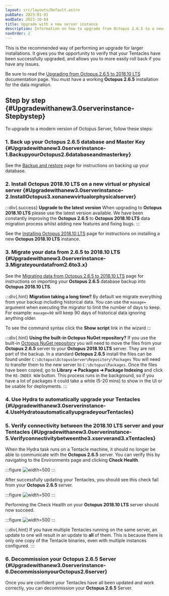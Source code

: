 ```yaml
---
layout: src/layouts/Default.astro
pubDate: 2023-01-01
modDate: 2023-10-04
title: Upgrade with a new server instance
description: Information on how to upgrade from Octopus 2.6.5 to a new Octopus instance.
navOrder: 2
---
```


This is the recommended way of performing an upgrade for larger installations. It gives you the opportunity to verify that your Tentacles have been successfully upgraded, and allows you to more easily roll back if you have any issues.

Be sure to read the [Upgrading from Octopus 2.6.5 to 2018.10 LTS](/docs/administration/upgrading/legacy/upgrading-from-octopus-2.6.5-2018.10lts) documentation page. You must have a working **Octopus 2.6.5** installation for the data migration.

## Step by step \{#Upgradewithanew3.0serverinstance-Stepbystep}

To upgrade to a modern version of Octopus Server, follow these steps:

### 1. Back up your Octopus 2.6.5 database and Master Key \{#Upgradewithanew3.0serverinstance-1.BackupyourOctopus2.6databaseandmasterkey}

See the [Backup and restore](/docs/administration/upgrading/legacy/upgrading-from-octopus-2.6.5-2018.10lts/backup-2.6) page for instructions on backing up your database.

### 2. Install Octopus 2018.10 LTS on a new virtual or physical server \{#Upgradewithanew3.0serverinstance-2.InstallOctopus3.xonanewvirtualorphysicalserver}

:::div{.success}
**Upgrade to the latest version**
When upgrading to **Octopus 2018.10 LTS** please use the latest version available. We have been constantly improving the **Octopus 2.6.5** to **Octopus 2018.10 LTS** data migration process whilst adding new features and fixing bugs.
:::

See the [Installing Octopus 2018.10 LTS](/docs/installation) page for instructions on installing a new **Octopus 2018.10 LTS** instance.

### 3. Migrate your data from 2.6.5 to 2018.10 LTS \{#Upgradewithanew3.0serverinstance-3.Migrateyourdatafrom2.6to3.x}

See the [Migrating data from Octopus 2.6.5 to 2018.10 LTS](/docs/administration/upgrading/legacy/upgrading-from-octopus-2.6.5-2018.10lts/migrating-data-from-octopus-2.6.5-2018.10lts) page for instructions on importing your **Octopus 2.6.5** database backup into **Octopus 2018.10 LTS**.

:::div{.hint}
**Migration taking a long time?**
By default we migrate everything from your backup including historical data. You can use the `maxage=` argument when executing the migrator to limit the number of days to keep. For example: `maxage=90` will keep 90 days of historical data ignoring anything older.

To see the command syntax click the **Show script** link in the wizard
:::

:::div{.hint}
**Using the built-in Octopus NuGet repository?**
If you use the built-in [Octopus NuGet repository](/docs/packaging-applications/package-repositories) you will need to move the files from your **Octopus 2.6.5** server to your **Octopus 2018.10 LTS** server. They are not part of the backup.
In a standard **Octopus 2.6.5** install the files can be found under `C:\Octopus\OctopusServer\Repository\Packages`
You will need to transfer them to the new server to `C:\Octopus\Packages`. Once the files have been copied, go to **Library ➜ Packages ➜ Package Indexing** and click the `RE-INDEX NOW` button. This process runs in the background, so if you have a lot of packages it could take a while (5-20 mins) to show in the UI or be usable for deployments.
:::

### 4. Use Hydra to automatically upgrade your Tentacles \{#Upgradewithanew3.0serverinstance-4.UseHydratoautomaticallyupgradeyourTentacles}

<UsingHydra />

### 5. Verify connectivity between the 2018.10 LTS server and your Tentacles \{#Upgradewithanew3.0serverinstance-5.Verifyconnectivitybetweenthe3.xserverand3.xTentacles}

When the Hydra task runs on a Tentacle machine, it should no longer be able to communicate with the **Octopus 2.6.5** server. You can verify this by navigating to the Environments page and clicking **Check Health**.

:::figure
![](/docs/administration/upgrading/legacy/upgrading-from-octopus-2.6.5-2018.10lts/images/3278012.png "width=500")
:::

After successfully updating your Tentacles, you should see this check fail from your **Octopus 2.6.5** server.

:::figure
![](/docs/administration/upgrading/legacy/upgrading-from-octopus-2.6.5-2018.10lts/images/3278011.png "width=500")
:::

Performing the Check Health on your **Octopus 2018.10 LTS** server should now succeed.

:::figure
![](/docs/administration/upgrading/legacy/upgrading-from-octopus-2.6.5-2018.10lts/images/3278009.png "width=500")
:::

:::div{.hint}
If you have multiple Tentacles running on the same server, an update to one will result in an update to **all** of them. This is because there is only one copy of the Tentacle binaries, even with multiple instances configured.
:::

### 6. Decommission your Octopus 2.6.5 Server \{#Upgradewithanew3.0serverinstance-6.DecommissionyourOctopus2.6server}

Once you are confident your Tentacles have all been updated and work correctly, you can decommission your **Octopus 2.6.5** Server.
